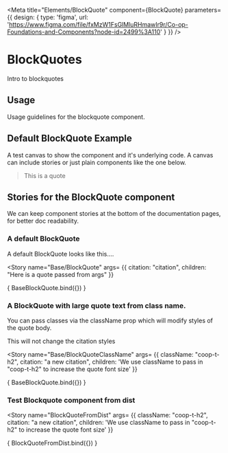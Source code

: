 

<Meta title="Elements/BlockQuote"
      component={BlockQuote}
      parameters={{
        design: {
          type: 'figma',
          url: 'https://www.figma.com/file/fxMzW1FsGlMluRHmawIr9r/Co-op-Foundations-and-Components?node-id=2499%3A110'
        }
      }} />

# BlockQuotes
Intro to blockquotes

## Usage
Usage guidelines for the blockquote component.

## Default BlockQuote Example
A test canvas to show the component and it's underlying code.
A canvas can include stories or just plain components like the one below.
<Canvas>
  <BlockQuote citation="citation">This is a quote</BlockQuote>
</Canvas>

## Stories for the BlockQuote component
We can keep component stories at the bottom of the documentation pages, for better doc readability.

### A default BlockQuote
A default BlockQuote looks like this....

<Story name="Base/BlockQuote"
  args= {{
    citation: "citation",
    children: "Here is a quote passed from args"
  }}
>
  { BaseBlockQuote.bind({}) }
</Story>

### A BlockQuote with large quote text from class name.
You can pass classes via the className prop which will modify styles of the quote body.

This will not change the citation styles

<Story name="Base/BlockQuoteClassName"
  args= {{
    className: "coop-t-h2",
    citation: "a new citation",
    children: 'We use className to pass in "coop-t-h2" to increase the quote font size'
  }}
>
  { BaseBlockQuote.bind({}) }
</Story>


### Test Blockquote component from dist
<Story name="BlockQuoteFromDist"
  args= {{
    className: "coop-t-h2",
    citation: "a new citation",
    children: 'We use className to pass in "coop-t-h2" to increase the quote font size'
  }}
>
  { BlockQuoteFromDist.bind({}) }
</Story>